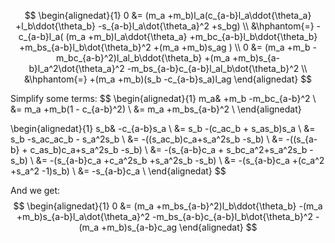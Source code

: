 $$
\begin{alignedat}{1}
0 &=
  (m_a +m_b)l_a(c_{a-b}l_a\ddot{\theta_a}
  +l_b\ddot{\theta_b}
  -s_{a-b}l_a\dot{\theta_a}^2
  +s_bg) \\
&\hphantom{=} -c_{a-b}l_a(
  (m_a +m_b)l_a\ddot{\theta_a}
    +m_bc_{a-b}l_b\ddot{\theta_b}
    +m_bs_{a-b}l_b\dot{\theta_b}^2
    +(m_a +m_b)s_ag
  ) \\
0 &=
  (m_a +m_b -m_bc_{a-b}^2)l_al_b\ddot{\theta_b}
    +(m_a +m_b)s_{a-b}l_a^2\dot{\theta_a}^2
    -m_bs_{a-b}c_{a-b}l_al_b\dot{\theta_b}^2 \\
&\hphantom{=} 
    +(m_a +m_b)(s_b -c_{a-b}s_a)l_ag
\end{alignedat}
$$

Simplify some terms:
$$
\begin{alignedat}{1}
m_a& +m_b -m_bc_{a-b}^2 \\
&= m_a +m_b(1 - c_{a-b}^2) \\
&= m_a +m_bs_{a-b}^2 \\
\end{alignedat}

\begin{alignedat}{1}
s_b& -c_{a-b}s_a \\
&= s_b -(c_ac_b + s_as_b)s_a \\
&= s_b -s_ac_ac_b - s_a^2s_b \\
&= -((s_ac_b)c_a+s_a^2s_b -s_b) \\
&= -((s_{a-b} + c_as_b)c_a+s_a^2s_b -s_b) \\
&= -(s_{a-b}c_a + s_bc_a^2+s_a^2s_b -s_b) \\
&= -(s_{a-b}c_a +c_a^2s_b +s_a^2s_b -s_b) \\
&= -(s_{a-b}c_a +(c_a^2 +s_a^2 -1)s_b) \\
&= -s_{a-b}c_a \\
\end{alignedat}
$$

And we get:
$$
\begin{alignedat}{1}
0 &=
  (m_a +m_bs_{a-b}^2)l_b\ddot{\theta_b}
    -(m_a +m_b)s_{a-b}l_a\dot{\theta_a}^2
    -m_bs_{a-b}c_{a-b}l_b\dot{\theta_b}^2
    -(m_a +m_b)s_{a-b}c_ag
\end{alignedat}
$$